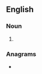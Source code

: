 ==English==

===Noun===
{{head|en|noun plural form}}

# {{plural of|dacite|lang=en}}

===Anagrams===
* {{anagrams|en|a=acdeist|die-cast|diecast}}